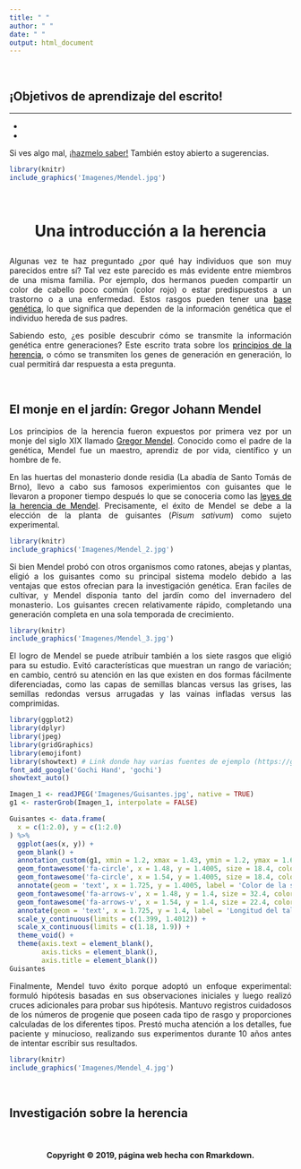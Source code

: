 ```yaml
---
title: " "
author: " "
date: " "
output: html_document
---
```


<br>

<div class = "row">

<div class = "col-md-6">

<div class="alert alert-dismissible alert-warning">
  <h2>
  <strong>
  ¡Objetivos de aprendizaje del escrito!
  </strong>
  </h2>
  <HR>
- 
- 

<div style='text-align:justify'><font color="black"><i class="fa fa-comments-o"></font></i> Si ves algo mal, <a href="mailto:jollopezma@unal.edu.co">¡hazmelo saber!</a> También estoy abierto a sugerencias.</div>

</div>

</div>

<div class = "col-md-6">

```r
library(knitr)
include_graphics('Imagenes/Mendel.jpg')
```

</div>

</div>

<br>

<center>
<h1>
<strong>
<p class="text-primary">
Una introducción a la herencia</font>
</strong>
</h1>
</center>

<div style='text-align:justify'>Algunas vez te haz preguntado ¿por qué hay individuos que son muy parecidos entre sí? Tal vez este parecido es más evidente entre miembros de una misma familia. Por ejemplo, dos hermanos pueden compartir un color de cabello poco común (color rojo) o estar predispuestos a un trastorno o a una enfermedad. Estos rasgos pueden tener una <font color="black"><u>base genética</u></font>, lo que significa que dependen de la información genética que el individuo hereda de sus padres.

Sabiendo esto, ¿es posible descubrir cómo se transmite la información genética entre generaciones? Este escrito trata sobre los <font color="black"><u>principios de la herencia</u></font>, o cómo se transmiten los genes de generación en generación, lo cual permitirá dar respuesta a esta pregunta.

<br>

<h2>
<strong>
El monje en el jardín: Gregor Johann Mendel
</strong>
</h2>

Los principios de la herencia fueron expuestos por primera vez por un monje del siglo XIX llamado <font color="black"><u>Gregor Mendel</u></font>. Conocido como el padre de la genética, Mendel fue un maestro, aprendiz de por vida, científico y un hombre de fe.

<div class = "row">

<div class = "col-md-8">

En las huertas del monasterio donde residia (La abadía de Santo Tomás de Brno), llevo a cabo sus famosos experimientos con guisantes que le llevaron a proponer tiempo después lo que se conoceria como las <font color="black"><u>leyes de la herencia de Mendel</u></font>. Precisamente, el éxito de Mendel se debe a la elección de la planta de guisantes (*Pisum sativum*) como sujeto experimental.

</div>

<div class = "col-md-4">

```r
library(knitr)
include_graphics('Imagenes/Mendel_2.jpg')
```

</div>

</div>

<div class = "row">

<div class = "col-md-9">

Si bien Mendel probó con otros organismos como ratones, abejas y plantas, eligió a los guisantes como su principal sistema modelo debido a las ventajas que estos ofrecian para la investigación genética. <!--Un <font color="black"><u>sistema modelo</u></font> es un organismo que facilita investigar una cuestión científica en particular, como por ejemplo, cómo se heredan las características. Al estudiar un sistema modelo, los investigadores pueden aprender principios generales que se aplican a otros organismos más difíciles de estudiar, como los humanos.--> Eran faciles de cultivar, y Mendel disponia tanto del jardín como del invernadero del monasterio. Los guisantes crecen relativamente rápido, completando una generación completa en una sola temporada de crecimiento.

</div>

<div class = "col-md-3">

```r
library(knitr)
include_graphics('Imagenes/Mendel_3.jpg')
```

</div>

</div>

<div class = "row">

<div class = "col-md-8">

El logro de Mendel se puede atribuir también a los siete rasgos que eligió para su estudio. Evitó características que muestran un rango de variación; en cambio, centró su atención en las que existen en dos formas fácilmente diferenciadas, como las capas de semillas blancas versus las grises, las semillas redondas versus arrugadas y las vainas infladas versus las comprimidas.

</div>

<div class = "col-md-4">

```r

library(ggplot2)
library(dplyr)
library(jpeg)
library(gridGraphics)
library(emojifont)
library(showtext) # Link donde hay varias fuentes de ejemplo (https://github.com/yixuan/showtext)
font_add_google('Gochi Hand', 'gochi')
showtext_auto()

Imagen_1 <- readJPEG('Imagenes/Guisantes.jpg', native = TRUE)
g1 <- rasterGrob(Imagen_1, interpolate = FALSE)

Guisantes <- data.frame(
  x = c(1:2.0), y = c(1:2.0)
) %>%
  ggplot(aes(x, y)) +
  geom_blank() +
  annotation_custom(g1, xmin = 1.2, xmax = 1.43, ymin = 1.2, ymax = 1.6) +
  geom_fontawesome('fa-circle', x = 1.48, y = 1.4005, size = 18.4, color = 'gray54') +
  geom_fontawesome('fa-circle', x = 1.54, y = 1.4005, size = 18.4, color = 'yellow') +
  annotate(geom = 'text', x = 1.725, y = 1.4005, label = 'Color de la semilla', family = 'gochi', size = 18.8, colour = 'black') +
  geom_fontawesome('fa-arrows-v', x = 1.48, y = 1.4, size = 32.4, color = 'black') +
  geom_fontawesome('fa-arrows-v', x = 1.54, y = 1.4, size = 22.4, color = 'black') +
  annotate(geom = 'text', x = 1.725, y = 1.4, label = 'Longitud del tallo', family = 'gochi', size = 18.8, colour = 'black') +
  scale_y_continuous(limits = c(1.399, 1.4012)) +
  scale_x_continuous(limits = c(1.18, 1.9)) +
  theme_void() +
  theme(axis.text = element_blank(),
        axis.ticks = element_blank(),
        axis.title = element_blank())
Guisantes
```

</div>

</div>

<div class = "row">

<div class = "col-md-9">

Finalmente, Mendel tuvo éxito porque adoptó un enfoque experimental: formuló hipótesis basadas en sus observaciones iniciales y luego realizó cruces adicionales para probar sus hipótesis. Mantuvo registros cuidadosos de los números de progenie que poseen cada tipo de rasgo y proporciones calculadas de los diferentes tipos. Prestó mucha atención a los detalles, fue paciente y minucioso, realizando sus experimentos durante 10 años antes de intentar escribir sus resultados.

</div>

<div class = "col-md-3">

```r
library(knitr)
include_graphics('Imagenes/Mendel_4.jpg')
```

</div>

</div>

<!--
Los estudios de Mendel constituyen un excelente ejemplo de buena técnica científica. Eligió el material de investigación adecuado para el estudio del problema en cuestión, diseñó sus experimentos cuidadosamente, recopiló grandes cantidades de datos y utilizó análisis matemáticos para mostrar que los resultados eran consistentes con su hipótesis. Las predicciones de la hipótesis se probaron en una nueva ronda de experimentación.
-->

<br>

<h2>
<strong>
Investigación sobre la herencia
</strong>
</h2>
</p>

<br>

<H4 align="center"> Copyright &copy; 2019, página web hecha con Rmarkdown. </H4>
